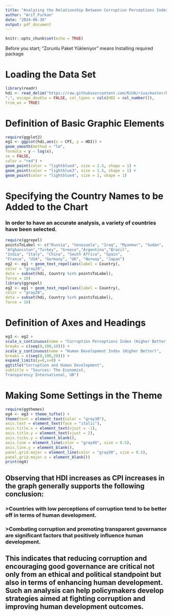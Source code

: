 ---
title: "Analyzing the Relationship Between Corruption Perceptions Index (CPI) and Human Development Index (HDI)"
author: "Arif_Furkan"
date: "2024-06-30"
output: pdf_document
---

```{r setup, include=FALSE}
knitr::opts_chunk$set(echo = TRUE)
```

Before you start; "Zorunlu Paket Yükleniyor" means Installing required package

# Loading the Data Set 

```{r}
library(readr)
hdi <- read_delim("https://raw.githubusercontent.com/RiUA/riua/master/hdi.csv",
";", escape_double = FALSE, col_types = cols(HDI = col_number()),
trim_ws = TRUE)
```

# Definition of Basic Graphic Elements

```{r}
require(ggplot2)
eg1 <- ggplot(hdi,aes(x = CPI, y = HDI)) +
geom_smooth(method = "lm",
formula = y ~ log(x),
se = FALSE,
color = "red") +
geom_point(color = "lightblue4", size = 2.5, shape = 1) +
geom_point(color = "lightblue3", size = 1.5, shape = 1) +
geom_point(color = "lightblue4", size = 2, shape = 1)
```

# Specifying the Country Names to be Added to the Chart

### In order to have an accurate analysis, a variety of countries have been selected.

```{r}
require(ggrepel)
pointsToLabel <- c("Russia", "Venezuela", "Iraq", "Myanmar", "Sudan",
"Afghanistan","Turkey", "Greece","Argentina","Brazil",
"India", "Italy", "China", "South Africa", "Spain",
"France", "USA", "Germany", "UK", "Norway", "Japan")
eg2 <- eg1 + geom_text_repel(aes(label = Country),
color = "gray20",
data = subset(hdi, Country %in% pointsToLabel),
force = 10)
library(ggrepel)
eg2 <- eg1 + geom_text_repel(aes(label = Country),
color = "gray20",
data = subset(hdi, Country %in% pointsToLabel),
force = 10)
```

# Definition of Axes and Headings

```{r}
eg3 <- eg2 +
scale_x_continuous(name = "Corruption Perceptions Index (Higher Better)",
breaks = c(seq(0,100,10))) +
scale_y_continuous(name = "Human Development Index (Higher Better)",
breaks = c(seq(0,100,20))) +
expand_limits(y=0,x=0) +
ggtitle("Corruption and Human Development",
subtitle = "Sources: The Economist,
Transparency International, UN")
```

# Making Some Settings in the Theme

```{r}
require(ggthemes)
eg4 <- eg3 + theme_tufte() +
theme(text = element_text(color = "gray30"),
axis.text = element_text(face = "italic"),
axis.title.x = element_text(vjust = -1),
axis.title.y = element_text(vjust = 2),
axis.ticks.y = element_blank(),
axis.line = element_line(color = "gray40", size = 0.5),
axis.line.y = element_blank(),
panel.grid.major = element_line(color = "gray50", size = 0.5),
panel.grid.major.x = element_blank())
print(eg4)
```

## Observing that HDI increases as CPI increases in the graph generally supports the following conclusion:

### >Countries with low perceptions of corruption tend to be better off in terms of human development.
### >Combating corruption and promoting transparent governance are significant factors that positively influence human development.

## This indicates that reducing corruption and encouraging good governance are critical not only from an ethical and political standpoint but also in terms of enhancing human development. Such an analysis can help policymakers develop strategies aimed at fighting corruption and improving human development outcomes.
